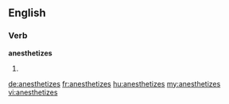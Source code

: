 ==English==

===Verb===
'''anesthetizes'''

# {{third-person singular of|[[anesthetize]]}}

[[de:anesthetizes]]
[[fr:anesthetizes]]
[[hu:anesthetizes]]
[[my:anesthetizes]]
[[vi:anesthetizes]]